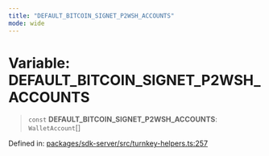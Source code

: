```yaml
---
title: "DEFAULT_BITCOIN_SIGNET_P2WSH_ACCOUNTS"
mode: wide
---
```

  
# Variable: DEFAULT\_BITCOIN\_SIGNET\_P2WSH\_ACCOUNTS

> `const` **DEFAULT\_BITCOIN\_SIGNET\_P2WSH\_ACCOUNTS**: `WalletAccount`[]

Defined in: [packages/sdk-server/src/turnkey-helpers.ts:257](https://github.com/tkhq/sdk/blob/94193410cf3571aa019a0b9408107eeb43e39e16/packages/sdk-server/src/turnkey-helpers.ts#L257)
